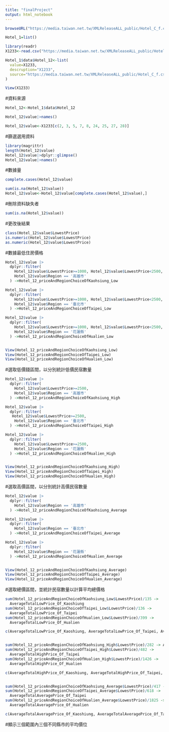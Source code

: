 ---
title: "finalProject"
output: html_notebook
---



```{r}
browseURL("https://media.taiwan.net.tw/XMLReleaseALL_public/Hotel_C_f.csv")

Hotel_1=list()

library(readr)
X1233<-read.csv("https://media.taiwan.net.tw/XMLReleaseALL_public/Hotel_C_f.csv")

Hotel_1$data$Hotel_12<-list(
  value=X1233,
  descruption="X1233",
  source="https://media.taiwan.net.tw/XMLReleaseALL_public/Hotel_C_f.csv"
)

View(X1233)

```

#資料來源


```{r}
Hotel_12<-Hotel_1$data$Hotel_12

```

```{r}
Hotel_12$value|>names()

```

```{r}
Hotel_12$value<-X1233[c(2, 3, 5, 7, 8, 24, 25, 27, 28)]

```

#篩選選用資料


```{r}
library(magrittr)
length(Hotel_12$value)
Hotel_12$value|>dplyr::glimpse()
Hotel_12$value|>names()

```

#數據量


```{r}
complete.cases(Hotel_12$value)

sum(is.na(Hotel_12$value))
Hotel_12$value<-Hotel_12$value[complete.cases(Hotel_12$value),]

```

#刪除資料缺失者


```{r}
sum(is.na(Hotel_12$value))

```

#更改後結果


```{r}
class(Hotel_12$value$LowestPrice)
is.numeric(Hotel_12$value$LowestPrice)
as.numeric(Hotel_12$value$LowestPrice)

```

#數據最低住房價格


```{r}
Hotel_12$value |>
  dplyr::filter(
    Hotel_12$value$LowestPrice>=1000, Hotel_12$value$LowestPrice<2500, 
    Hotel_12$value$Region == '高雄市'
  ) ->Hotel_12_priceAndRegionChoiceOfKaohsiung_Low

Hotel_12$value |>
  dplyr::filter(
    Hotel_12$value$LowestPrice>=1000, Hotel_12$value$LowestPrice<2500, 
    Hotel_12$value$Region == '臺北市'
  ) ->Hotel_12_priceAndRegionChoiceOfTaipei_Low

Hotel_12$value |>
  dplyr::filter(
    Hotel_12$value$LowestPrice>=1000, Hotel_12$value$LowestPrice<2500, 
    Hotel_12$value$Region == '花蓮縣'
  ) ->Hotel_12_priceAndRegionChoiceOfHualien_Low


View(Hotel_12_priceAndRegionChoiceOfKaohsiung_Low)
View(Hotel_12_priceAndRegionChoiceOfTaipei_Low)
View(Hotel_12_priceAndRegionChoiceOfHualien_Low)

```

#選取低價錢區間，以分別統計低價民宿數量


```{r}
Hotel_12$value |>
  dplyr::filter(
    Hotel_12$value$LowestPrice>=2500, 
    Hotel_12$value$Region == '高雄市'
  ) ->Hotel_12_priceAndRegionChoiceOfKaohsiung_High

Hotel_12$value |>
  dplyr::filter(
   Hotel_12$value$LowestPrice>=2500, 
    Hotel_12$value$Region == '臺北市'
  ) ->Hotel_12_priceAndRegionChoiceOfTaipei_High

Hotel_12$value |>
  dplyr::filter(
    Hotel_12$value$LowestPrice>=2500, 
    Hotel_12$value$Region == '花蓮縣'
  ) ->Hotel_12_priceAndRegionChoiceOfHualien_High


View(Hotel_12_priceAndRegionChoiceOfKaohsiung_High)
View(Hotel_12_priceAndRegionChoiceOfTaipei_High)
View(Hotel_12_priceAndRegionChoiceOfHualien_High)

```

#選取高價區間，以分別統計高價民宿數量


```{r}
Hotel_12$value |>
  dplyr::filter(
    Hotel_12$value$Region == '高雄市'
  ) ->Hotel_12_priceAndRegionChoiceOfKaohsiung_Average

Hotel_12$value |>
  dplyr::filter(
    Hotel_12$value$Region == '臺北市'
  ) ->Hotel_12_priceAndRegionChoiceOfTaipei_Average

Hotel_12$value |>
  dplyr::filter(
    Hotel_12$value$Region == '花蓮縣'
  ) ->Hotel_12_priceAndRegionChoiceOfHualien_Average


View(Hotel_12_priceAndRegionChoiceOfKaohsiung_Average)
View(Hotel_12_priceAndRegionChoiceOfTaipei_Average)
View(Hotel_12_priceAndRegionChoiceOfHualien_Average)

```

#選取總價區間，並統計民宿數量以計算平均總價格


```{r}
sum(Hotel_12_priceAndRegionChoiceOfKaohsiung_Low$LowestPrice)/135 -> 
  AverageTotalLowPrice_Of_Kaoshiung
sum(Hotel_12_priceAndRegionChoiceOfTaipei_Low$LowestPrice)/136 -> 
  AverageTotalLowPrice_Of_Taipei
sum(Hotel_12_priceAndRegionChoiceOfHualien_Low$LowestPrice)/399 -> 
  AverageTotalLowPrice_Of_Hualien

c(AverageTotalLowPrice_Of_Kaoshiung, AverageTotalLowPrice_Of_Taipei, AverageTotalLowPrice_Of_Hualien)


sum(Hotel_12_priceAndRegionChoiceOfKaohsiung_High$LowestPrice)/282 -> AverageTotalHighPrice_Of_Kaoshiung
sum(Hotel_12_priceAndRegionChoiceOfTaipei_High$LowestPrice)/482 -> 
  AverageTotalHighPrice_Of_Taipei
sum(Hotel_12_priceAndRegionChoiceOfHualien_High$LowestPrice)/1426 -> 
  AverageTotalHighPrice_Of_Hualien

c(AverageTotalHighPrice_Of_Kaoshiung, AverageTotalHighPrice_Of_Taipei, AverageTotalHighPrice_Of_Hualien)


sum(Hotel_12_priceAndRegionChoiceOfKaohsiung_Average$LowestPrice)/417 -> AverageTotalAveragePrice_Of_Kaoshiung
sum(Hotel_12_priceAndRegionChoiceOfTaipei_Average$LowestPrice)/618 -> 
  AverageTotalAveragePrice_Of_Taipei
sum(Hotel_12_priceAndRegionChoiceOfHualien_Average$LowestPrice)/1825 -> 
  AverageTotalAveragePrice_Of_Hualien

c(AverageTotalAveragePrice_Of_Kaoshiung, AverageTotalAveragePrice_Of_Taipei, AverageTotalAveragePrice_Of_Hualien)

```

#顯示三個範圍內三個不同縣市的平均價位

